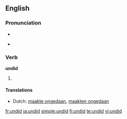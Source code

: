 ==English==

===Pronunciation===
* {{SAMPA|/Vn"dId/}}
* {{IPA|/ʌn'dɪd/}}
*: {{rhymes|ɪd}}

===Verb===
'''undid'''

# {{simple past of|[[undo]]}}

====Translations====
{{trans-top|simple past of "to undo"}}
* Dutch: [[maakte ongedaan]], [[maakten ongedaan]]
{{trans-mid}}
{{trans-bottom}}

[[fr:undid]]
[[ja:undid]]
[[simple:undid]]
[[fi:undid]]
[[te:undid]]
[[vi:undid]]